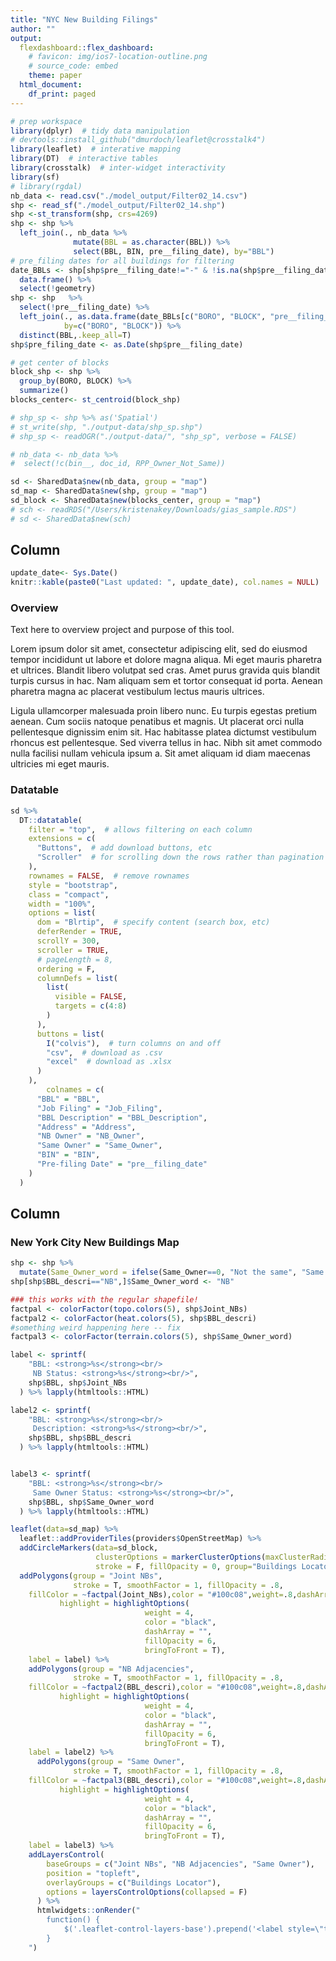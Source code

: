 ```yaml
---
title: "NYC New Building Filings"
author: ""
output:
  flexdashboard::flex_dashboard:
    # favicon: img/ios7-location-outline.png
    # source_code: embed
    theme: paper
  html_document:
    df_print: paged
---
```


```r
# prep workspace
library(dplyr)  # tidy data manipulation
# devtools::install_github("dmurdoch/leaflet@crosstalk4")
library(leaflet)  # interative mapping
library(DT)  # interactive tables
library(crosstalk)  # inter-widget interactivity
library(sf)
# library(rgdal)
nb_data <- read.csv("./model_output/Filter02_14.csv")
shp <- read_sf("./model_output/Filter02_14.shp")
shp <-st_transform(shp, crs=4269)
shp <- shp %>%
  left_join(., nb_data %>% 
              mutate(BBL = as.character(BBL)) %>%
              select(BBL, BIN, pre__filing_date), by="BBL")
# pre_filing dates for all buildings for filtering 
date_BBLs <- shp[shp$pre__filing_date!="-" & !is.na(shp$pre__filing_date),] %>%
  data.frame() %>%
  select(!geometry)
shp <- shp   %>%
  select(!pre__filing_date) %>%
  left_join(., as.data.frame(date_BBLs[c("BORO", "BLOCK", "pre__filing_date")]), 
            by=c("BORO", "BLOCK")) %>%
  distinct(BBL,.keep_all=T)
shp$pre_filing_date <- as.Date(shp$pre__filing_date)

# get center of blocks
block_shp <- shp %>%
  group_by(BORO, BLOCK) %>%
  summarize() 
blocks_center<- st_centroid(block_shp)

# shp_sp <- shp %>% as('Spatial')
# st_write(shp, "./output-data/shp_sp.shp")
# shp_sp <- readOGR("./output-data/", "shp_sp", verbose = FALSE)

# nb_data <- nb_data %>%
#  select(!c(bin__, doc_id, RPP_Owner_Not_Same))

sd <- SharedData$new(nb_data, group = "map")
sd_map <- SharedData$new(shp, group = "map")
sd_block <- SharedData$new(blocks_center, group = "map")
# sch <- readRDS("/Users/kristenakey/Downloads/gias_sample.RDS")
# sd <- SharedData$new(sch)
```


<!-- Main {data-icon="ion-stats-bars"} -->
<!-- =====================================   -->


Column {data-width=400}
-------------------------------------

```r
update_date<- Sys.Date()
knitr::kable(paste0("Last updated: ", update_date), col.names = NULL)
```

### Overview

Text here to overview project and purpose of this tool.

Lorem ipsum dolor sit amet, consectetur adipiscing elit, sed do eiusmod tempor incididunt ut labore et dolore magna aliqua. Mi eget mauris pharetra et ultrices. Blandit libero volutpat sed cras. Amet purus gravida quis blandit turpis cursus in hac. Nam aliquam sem et tortor consequat id porta. Aenean pharetra magna ac placerat vestibulum lectus mauris ultrices. 

Ligula ullamcorper malesuada proin libero nunc. Eu turpis egestas pretium aenean. Cum sociis natoque penatibus et magnis. Ut placerat orci nulla pellentesque dignissim enim sit. Hac habitasse platea dictumst vestibulum rhoncus est pellentesque. Sed viverra tellus in hac. Nibh sit amet commodo nulla facilisi nullam vehicula ipsum a. Sit amet aliquam id diam maecenas ultricies mi eget mauris.


### Datatable
    
```r
sd %>%
  DT::datatable(
    filter = "top",  # allows filtering on each column
    extensions = c(
      "Buttons",  # add download buttons, etc
      "Scroller"  # for scrolling down the rows rather than pagination
    ),
    rownames = FALSE,  # remove rownames
    style = "bootstrap",
    class = "compact",
    width = "100%",
    options = list(
      dom = "Blrtip",  # specify content (search box, etc)
      deferRender = TRUE,
      scrollY = 300,
      scroller = TRUE,
      # pageLength = 8,
      ordering = F,
      columnDefs = list(
        list(
          visible = FALSE,
          targets = c(4:8)
        )
      ),
      buttons = list(
        I("colvis"),  # turn columns on and off
        "csv",  # download as .csv
        "excel"  # download as .xlsx
      )
    ),
        colnames = c(
      "BBL" = "BBL",
      "Job Filing" = "Job_Filing",
      "BBL Description" = "BBL_Description",
      "Address" = "Address",
      "NB Owner" = "NB_Owner",
      "Same Owner" = "Same_Owner",
      "BIN" = "BIN",
      "Pre-filing Date" = "pre__filing_date"
    )
  )
```



Column {data-width=600}
-------------------------------------
   
    
### New York City New Buildings Map
```r
shp <- shp %>%
  mutate(Same_Owner_word = ifelse(Same_Owner==0, "Not the same", "Same owner")) 
shp[shp$BBL_descri=="NB",]$Same_Owner_word <- "NB"

### this works with the regular shapefile!
factpal <- colorFactor(topo.colors(5), shp$Joint_NBs)
factpal2 <- colorFactor(heat.colors(5), shp$BBL_descri)
#something weird happening here -- fix
factpal3 <- colorFactor(terrain.colors(5), shp$Same_Owner_word)

label <- sprintf(
    "BBL: <strong>%s</strong><br/>
     NB Status: <strong>%s</strong><br/>",
    shp$BBL, shp$Joint_NBs
  ) %>% lapply(htmltools::HTML)

label2 <- sprintf(
    "BBL: <strong>%s</strong><br/>
     Description: <strong>%s</strong><br/>",
    shp$BBL, shp$BBL_descri
  ) %>% lapply(htmltools::HTML)


label3 <- sprintf(
    "BBL: <strong>%s</strong><br/>
     Same Owner Status: <strong>%s</strong><br/>",
    shp$BBL, shp$Same_Owner_word
  ) %>% lapply(htmltools::HTML)

```


```r
leaflet(data=sd_map) %>%
  leaflet::addProviderTiles(providers$OpenStreetMap) %>%
  addCircleMarkers(data=sd_block,
                   clusterOptions = markerClusterOptions(maxClusterRadius = 75),
                   stroke = F, fillOpacity = 0, group="Buildings Locator") %>%
  addPolygons(group = "Joint NBs",
              stroke = T, smoothFactor = 1, fillOpacity = .8,
    fillColor = ~factpal(Joint_NBs),color = "#100c08",weight=.8,dashArray = "",
           highlight = highlightOptions(
                              weight = 4,
                              color = "black",
                              dashArray = "",
                              fillOpacity = 6,
                              bringToFront = T),
    label = label) %>%
    addPolygons(group = "NB Adjacencies",
              stroke = T, smoothFactor = 1, fillOpacity = .8,
    fillColor = ~factpal2(BBL_descri),color = "#100c08",weight=.8,dashArray = "",
           highlight = highlightOptions(
                              weight = 4,
                              color = "black",
                              dashArray = "",
                              fillOpacity = 6,
                              bringToFront = T),
    label = label2) %>%
      addPolygons(group = "Same Owner",
              stroke = T, smoothFactor = 1, fillOpacity = .8,
    fillColor = ~factpal3(BBL_descri),color = "#100c08",weight=.8,dashArray = "",
           highlight = highlightOptions(
                              weight = 4,
                              color = "black",
                              dashArray = "",
                              fillOpacity = 6,
                              bringToFront = T),
    label = label3) %>%
    addLayersControl(
        baseGroups = c("Joint NBs", "NB Adjacencies", "Same Owner"),
        position = "topleft",
        overlayGroups = c("Buildings Locator"),
        options = layersControlOptions(collapsed = F)
      ) %>%
      htmlwidgets::onRender("
        function() {
            $('.leaflet-control-layers-base').prepend('<label style=\"text-align:center\">Map Variable</label>');
        }
    ") 

```


